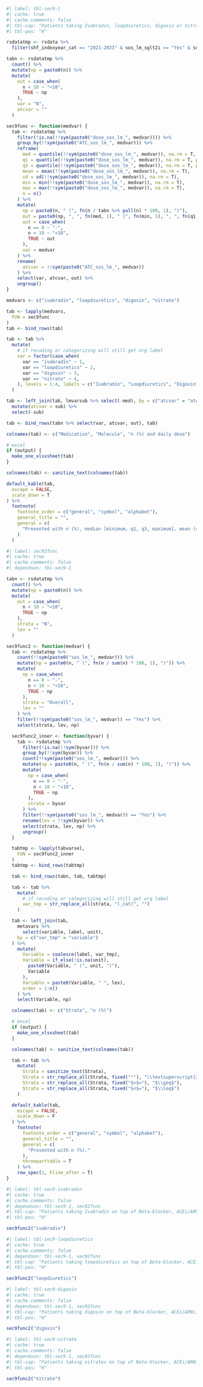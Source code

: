 ```r
#| label: tbl-sec9-1
#| cache: true
#| cache.comments: false
#| tbl-cap: "Patients taking Ivabradin, loopdiuretics, digoxin or nitrates including molecule and dose on top of Beta-blocker, ACEi/ARNi, MRA and SGLT2i 2021-2023"
#| tbl-pos: "H"

rsdatatmp <- rsdata %>%
  filter(shf_indexyear_cat == "2021-2023" & sos_lm_sglt2i == "Yes" & sos_lm_bbl == "Yes" & sos_lm_mra == "Yes" & (sos_lm_acei == "Yes" | sos_lm_arni == "Yes"))

tabn <- rsdatatmp %>%
  count() %>%
  mutate(np = paste0(n)) %>%
  mutate(
    out = case_when(
      n < 10 ~ "<10",
      TRUE ~ np
    ),
    var = "N",
    atcvar = ""
  )

sec9func <- function(medvar) {
  tab <- rsdatatmp %>%
    filter(!is.na(!!sym(paste0("dose_sos_lm_", medvar)))) %>%
    group_by(!!sym(paste0("ATC_sos_lm_", medvar))) %>%
    reframe(
      med = quantile(!!sym(paste0("dose_sos_lm_", medvar)), na.rm = T, probs = c(0.5)),
      q1 = quantile(!!sym(paste0("dose_sos_lm_", medvar)), na.rm = T, probs = c(0.25)),
      q3 = quantile(!!sym(paste0("dose_sos_lm_", medvar)), na.rm = T, probs = c(0.75)),
      mean = mean(!!sym(paste0("dose_sos_lm_", medvar)), na.rm = T),
      sd = sd(!!sym(paste0("dose_sos_lm_", medvar)), na.rm = T),
      min = min(!!sym(paste0("dose_sos_lm_", medvar)), na.rm = T),
      max = max(!!sym(paste0("dose_sos_lm_", medvar)), na.rm = T),
      n = n()
    ) %>%
    mutate(
      np = paste0(n, " (", fn(n / tabn %>% pull(n) * 100, 1), ")"),
      out = paste0(np, ", ", fn(med, 1), " [", fn(min, 1), ", ", fn(q1, 1), ", ", fn(q3, 1), ", ", fn(max, 1), "], ", fn(mean, 1), " (", fn(sd, 1), ")"),
      out = case_when(
        n == 0 ~ "-",
        n < 10 ~ "<10",
        TRUE ~ out
      ),
      var = medvar
    ) %>%
    rename(
      atcvar = !!sym(paste0("ATC_sos_lm_", medvar))
    ) %>%
    select(var, atcvar, out) %>%
    ungroup()
}

medvars <- c("ivabradin", "loopdiuretics", "digoxin", "nitrate")

tab <- lapply(medvars,
  FUN = sec9func
)
tab <- bind_rows(tab)

tab <- tab %>%
  mutate(
    # if recoding or categorizing will still get org label
    var = factor(case_when(
      var == "ivabradin" ~ 1,
      var == "loopdiuretics" ~ 2,
      var == "digoxin" ~ 3,
      var == "nitrate" ~ 4,
    ), levels = 1:4, labels = c("Ivabradin", "Loopdiuretics", "Digoxin", "Nitrate"))
  )

tab <- left_join(tab, lmvarsub %>% select(-med), by = c("atcvar" = "atc")) %>%
  mutate(atcvar = sub) %>%
  select(-sub)

tab <- bind_rows(tabn %>% select(var, atcvar, out), tab)

colnames(tab) <- c("Medication", "Molecule", "n (%) and daily dose")

# excel
if (output) {
  make_one_xlsxsheet(tab)
}

colnames(tab) <- sanitize_text(colnames(tab))

default_kable(tab,
  escape = FALSE,
  scale_down = T
) %>%
  footnote(
    footnote_order = c("general", "symbol", "alphabet"),
    general_title = "",
    general = c(
      "Presented with n (%), median [minimum, q1, q3, maximum], mean (standard deviation)."
    )
  )
```

```r
#| label: sec92func
#| cache: true
#| cache.comments: false
#| dependson: tbl-sec9-1

tabn <- rsdatatmp %>%
  count() %>%
  mutate(np = paste0(n)) %>%
  mutate(
    out = case_when(
      n < 10 ~ "<10",
      TRUE ~ np
    ),
    strata = "N",
    lev = ""
  )

sec9func2 <- function(medvar) {
  tab <- rsdatatmp %>%
    count(!!sym(paste0("sos_lm_", medvar))) %>%
    mutate(np = paste0(n, " (", fn(n / sum(n) * 100, 1), ")")) %>%
    mutate(
      np = case_when(
        n == 0 ~ "-",
        n < 10 ~ "<10",
        TRUE ~ np
      ),
      strata = "Overall",
      lev = ""
    ) %>%
    filter(!!sym(paste0("sos_lm_", medvar)) == "Yes") %>%
    select(strata, lev, np)

  sec9func2_inner <- function(byvar) {
    tab <- rsdatatmp %>%
      filter(!is.na(!!sym(byvar))) %>%
      group_by(!!sym(byvar)) %>%
      count(!!sym(paste0("sos_lm_", medvar))) %>%
      mutate(np = paste0(n, " (", fn(n / sum(n) * 100, 1), ")")) %>%
      mutate(
        np = case_when(
          n == 0 ~ "-",
          n < 10 ~ "<10",
          TRUE ~ np
        ),
        strata = byvar
      ) %>%
      filter(!!sym(paste0("sos_lm_", medvar)) == "Yes") %>%
      rename(lev = !!sym(byvar)) %>%
      select(strata, lev, np) %>%
      ungroup()
  }

  tabtmp <- lapply(tabvarsel,
    FUN = sec9func2_inner
  )
  tabtmp <- bind_rows(tabtmp)

  tab <- bind_rows(tabn, tab, tabtmp)

  tab <- tab %>%
    mutate(
      # if recoding or categorizing will still get org label
      var_tmp = str_replace_all(strata, "(_cat)", "")
    )

  tab <- left_join(tab,
    metavars %>%
      select(variable, label, unit),
    by = c("var_tmp" = "variable")
  ) %>%
    mutate(
      Variable = coalesce(label, var_tmp),
      Variable = if_else(!is.na(unit),
        paste0(Variable, " (", unit, ")"),
        Variable
      ),
      Variable = paste0(Variable, " ", lev),
      order = 1:n()
    ) %>%
    select(Variable, np)

  colnames(tab) <- c("Strata", "n (%)")

  # excel
  if (output) {
    make_one_xlsxsheet(tab)
  }

  colnames(tab) <- sanitize_text(colnames(tab))

  tab <- tab %>%
    mutate(
      Strata = sanitize_text(Strata),
      Strata = str_replace_all(Strata, fixed("²"), "\\textsuperscript{2}"),
      Strata = str_replace_all(Strata, fixed("$>$="), "$\\geq$"),
      Strata = str_replace_all(Strata, fixed("$<$="), "$\\leq$")
    )

  default_kable(tab,
    escape = FALSE,
    scale_down = F
  ) %>%
    footnote(
      footnote_order = c("general", "symbol", "alphabet"),
      general_title = "",
      general = c(
        "Presented with n (%)."
      ),
      threeparttable = T
    ) %>%
    row_spec(1, hline_after = T)
}
```

```r
#| label: tbl-sec9-ivabradin
#| cache: true
#| cache.comments: false
#| dependson: tbl-sec9-1, sec92func
#| tbl-cap: "Patients taking Ivabradin on top of Beta-blocker, ACEi/ARNi, MRA and SGLT2i by characteristics 2021-2023"
#| tbl-pos: "H"

sec9func2("ivabradin")
```

```r
#| label: tbl-sec9-loopdiuretics
#| cache: true
#| cache.comments: false
#| dependson: tbl-sec9-1, sec92func
#| tbl-cap: "Patients taking loopdiuretics on top of Beta-blocker, ACEi/ARNi, MRA and SGLT2i by characteristics 2021-2023"
#| tbl-pos: "H"

sec9func2("loopdiuretics")
```

```r
#| label: tbl-sec9-digoxin
#| cache: true
#| cache.comments: false
#| dependson: tbl-sec9-1, sec92func
#| tbl-cap: "Patients taking digoxin on top of Beta-blocker, ACEi/ARNi, MRA and SGLT2i by characteristics 2021-2023"
#| tbl-pos: "H"

sec9func2("digoxin")
```

```r
#| label: tbl-sec9-nitrate
#| cache: true
#| cache.comments: false
#| dependson: tbl-sec9-1, sec92func
#| tbl-cap: "Patients taking nitrates on top of Beta-blocker, ACEi/ARNi, MRA and SGLT2i by characteristics 2021-2023"
#| tbl-pos: "H"

sec9func2("nitrate")
```
